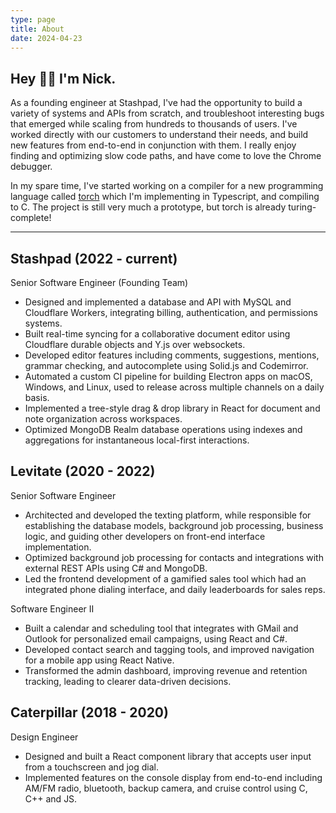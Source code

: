 ```yaml
---
type: page
title: About
date: 2024-04-23
---
```



## Hey 👋🏻 I'm Nick.

As a founding engineer at Stashpad, I've had the opportunity to build a variety of systems and APIs from scratch, and troubleshoot interesting bugs that emerged while scaling from hundreds to thousands of users. I've worked directly with our customers to understand their needs, and build new features from end-to-end in conjunction with them. I really enjoy finding and optimizing slow code paths, and have come to love the Chrome debugger.

In my spare time, I've started working on a compiler for a new programming language called [torch](https://github.com/nickbeaulieu/torch) which I'm implementing in Typescript, and compiling to C. The project is still very much a prototype, but torch is already turing-complete!

---

## Stashpad (2022 - current)

Senior Software Engineer (Founding Team)

- Designed and implemented a database and API with MySQL and Cloudflare Workers, integrating billing, authentication, and permissions systems.
- Built real-time syncing for a collaborative document editor using Cloudflare durable objects and Y.js over websockets.
- Developed editor features including comments, suggestions, mentions, grammar checking, and autocomplete using Solid.js and Codemirror.
- Automated a custom CI pipeline for building Electron apps on macOS, Windows, and Linux, used to release across multiple channels on a daily basis.
- Implemented a tree-style drag & drop library in React for document and note organization across workspaces.
- Optimized MongoDB Realm database operations using indexes and aggregations for instantaneous local-first interactions.

## Levitate (2020 - 2022)

Senior Software Engineer

- Architected and developed the texting platform, while responsible for establishing the database models, background job processing, business logic, and guiding other developers on front-end interface implementation.
- Optimized background job processing for contacts and integrations with external REST APIs using C# and MongoDB.
- Led the frontend development of a gamified sales tool which had an integrated phone dialing interface, and daily leaderboards for sales reps.

Software Engineer II

- Built a calendar and scheduling tool that integrates with GMail and Outlook for personalized email campaigns, using React and C#.
- Developed contact search and tagging tools, and improved navigation for a mobile app using React Native.
- Transformed the admin dashboard, improving revenue and retention tracking, leading to clearer data-driven decisions.

## Caterpillar (2018 - 2020)

Design Engineer

- Designed and built a React component library that accepts user input from a touchscreen and jog dial.
- Implemented features on the console display from end-to-end including AM/FM radio, bluetooth, backup camera, and cruise control using C, C++ and JS.
